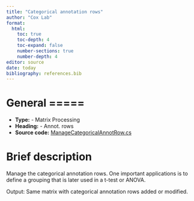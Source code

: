 ```yaml
---
title: "Categorical annotation rows"
author: "Cox Lab"
format: 
  html:
    toc: true
    toc-depth: 4
    toc-expand: false
    number-sections: true
    number-depth: 4
editor: source
date: today
bibliography: references.bib
---
```


# General =====

  * **Type:** - Matrix Processing
  * **Heading:** - Annot. rows
  * **Source code:** [ManageCategoricalAnnotRow.cs](https://github.com/JurgenCox/perseus-plugins/blob/master/PerseusPluginLib/AnnotRows/ManageCategoricalAnnotRow.cs)

# Brief description

Manage the categorical annotation rows. One important applications is to define a grouping that is 
later used in a t-test or ANOVA.

Output: Same matrix with categorical annotation rows added or modified.

<!-- This comment and the line above it must be preserved when editing this file!
The recommended sections are these, but they may be changed on a case by case basis.
===== Detailed description =====
===== Parameters =====
===== Theoretical background =====
===== Examples =====
Make changes only below this line! -->

